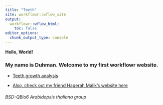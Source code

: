 ```yaml
---
title: "Teeth"
site: workflowr::wflow_site
output:
  workflowr::wflow_html:
    toc: false
editor_options:
  chunk_output_type: console
---
```


**Hello, World!**

### My name is Duhman. Welcome to my first workflowr website.

* [Teeth growth analysis](teeth.html)

* [Also, check out my friend Hagerah Malik's website here](https://malikh96.github.io/myproject/)



###### *BSD-QBio6 Arabidopsis thaliana group*
